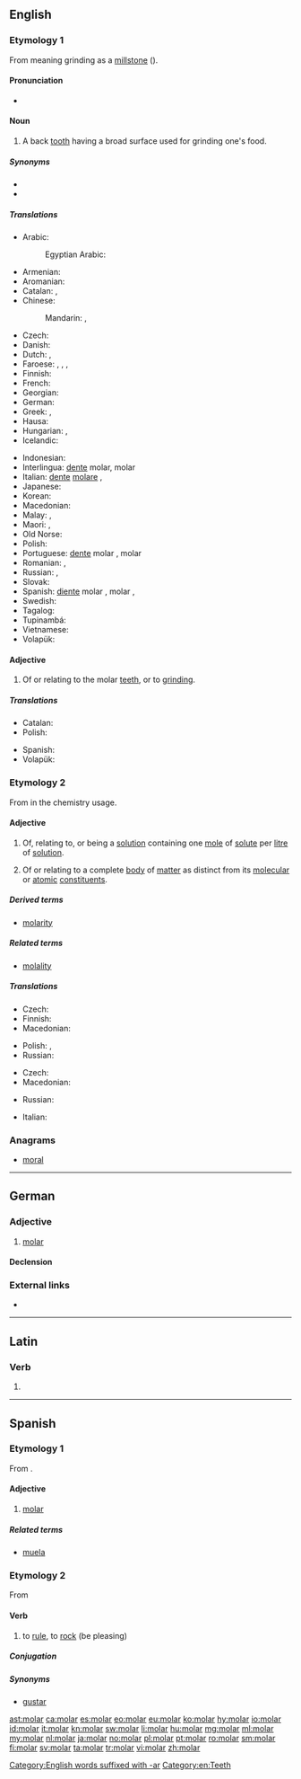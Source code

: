 ==English==

===Etymology 1===
From {{etyl|la|en}} {{m|la|molāris}} meaning grinding as a [[millstone]] ({{term|mola|lang=la}}).

====Pronunciation====
* {{rhymes|əʊlə(r)|lang=en}}

====Noun====
{{en-noun}}

# A back [[tooth]] having a broad surface used for grinding one's food.

=====Synonyms=====
* {{l|en|wangtooth}}
* {{l|en|grinder}}

=====Translations=====
{{trans-top|back tooth}}
* Arabic: {{t|ar|ضرس|m|tr=ḍirs|sc=Arab}}
*: Egyptian Arabic: {{t|arz|ضرس|m|tr=ders|sc=Arab}}
* Armenian: {{t|hy|սեղանատամ|tr=seġanatam}}
* Aromanian: {{t|rup|mãseauã|f}}
* Catalan: {{t|ca|queixal|m}}, {{t+|ca|molar|m}}
* Chinese:
*: Mandarin: {{t|cmn|臼齒|sc=Hani}}, {{t+|cmn|臼齿|tr=jiùchǐ|sc=Hani}}
* Czech: {{t+|cs|stolička|f}}
* Danish: {{t+|da|kindtand|c}}
* Dutch: {{t+|nl|kies|m}}, {{t|nl|maaltand|m}}
* Faroese: {{t|fo|jakslur|m}}, {{t|fo|jaksul|m}}, {{t|fo|jaksil|m}}, {{t|fo|jaksli|m}}
* Finnish: {{t+|fi|poskihammas}}
* French: {{t+|fr|molaire|f}}
* Georgian: {{t-needed|ka}}
* German: {{t+|de|Backenzahn|m}}
* Greek: {{t+|el|γομφίος|m|tr=gomfíos}}, {{qualifier|colloquial}} {{t+|el|τραπεζίτης|m|tr=trapezítis}}
* Hausa: {{t|ha|matauni|m|alt=mataunī}}
* Hungarian: {{t+|hu|zápfog}}, {{t|hu|őrlőfog}}
* Icelandic: {{t+|is|jaxl|m}}
{{trans-mid}}
* Indonesian: {{t+|id|geraham}}
* Interlingua: [[dente]] molar, molar
* Italian: [[dente]] [[molare]] {{g|m}}, {{t+|it|molare|m}}
* Japanese: {{t+|ja|臼歯|tr=きゅうし, kyūshi|sc=Jpan}}
* Korean: {{t+|ko|어금니|sc=Kore}}
* Macedonian: {{t|mk|катник|m|tr=kátnik}}
* Malay: {{t|ms|geraham}}, {{t|ms|gigi geraham}}
* Maori: {{t|mi|niho pū}}, {{t|mi|niho pūrākau}}
* Old Norse: {{t|non|jaxl|m}}
* Polish: {{t|pl|trzonowiec|m}}
* Portuguese: [[dente]] molar {{g|m}}, molar {{g|m}}
* Romanian: {{t+|ro|măsea|f}}, {{t+|ro|molar|m}}
* Russian: {{t+|ru|коренной зуб|m|tr=korennój zub}}, {{t+|ru|моляр|m|tr=moljár|sc=Cyrl}}
* Slovak: {{t|sk|stolička|f}}
* Spanish: [[diente]] molar {{g|m}}, molar {{g|m}}, {{t+|es|muela|f}}
* Swedish: {{t|sv|kindtand|c}}
* Tagalog: {{t|tl|bagang}}
* Tupinambá: {{t|tpn|agûeá}}
* Vietnamese: {{t+|vi|răng hàm}}
* Volapük: {{t+|vo|cügatut}}
{{trans-bottom}}

====Adjective====
{{en-adj|-}}

# Of or relating to the molar [[teeth]], or to [[grind]]ing.

=====Translations=====
{{trans-top|back tooth}}
* Catalan: {{t+|ca|molar|m|f}}
* Polish: {{t|pl|trzonowy|m}}
{{trans-mid}}
* Spanish: {{t+|es|molar|m|f}}
* Volapük: {{t|vo|cügatutik}}
{{trans-bottom}}

===Etymology 2===
From {{suffix|mole|alt1=mol(e)|ar|lang=en}} in the chemistry usage.

====Adjective====
{{en-adj|-}}

# {{context|chemistry|lang=en}} Of, relating to, or being a [[solution]] containing one [[mole]] of [[solute]] per [[litre]] of [[solution]].
# {{context|physics|lang=en}} Of or relating to a complete [[body]] of [[matter]] as distinct from its [[molecular]] or [[atomic]] [[constituent]]s.

=====Derived terms=====
* [[molarity]]

=====Related terms=====
* [[molality]]

=====Translations=====
{{trans-top|containing one mole of solute per litre of solution}}
* Czech: {{t|cs|molární}}
* Finnish: {{t|fi|molaarinen}}
* Macedonian: {{t|mk|моларен|m|tr=mólaren}}
{{trans-mid}}
* Polish: {{t|pl|molowy|m}}, {{t|pl|molarny|m}}
* Russian: {{t+|ru|молярный|sc=Cyrl|tr=moljárnyj}}
{{trans-bottom}}

{{trans-top|relating to a complete body of matter}}
* Czech: {{t|cs|molární}}
* Macedonian: {{t|mk|моларен|m|tr=mólaren}}
{{trans-mid}}
* Russian: {{t+|ru|молярный|sc=Cyrl|tr=moljárnyj}}
{{trans-bottom}}

{{checktrans-top}}
* Italian: {{t+check|it|molare}}
{{trans-mid}}
{{trans-bottom}}

[[Category:English words suffixed with -ar]]

===Anagrams===
* [[moral#English|moral]]

[[Category:en:Teeth]]

----
==German==

===Adjective===
{{de-adj|-}}

# {{context|chemistry|lang=de}} [[#English|molar]]

====Declension====
{{de-decl-adj-notcomp|molar}}
===External links===
* {{R:Duden}}

----

==Latin==

===Verb===
{{la-verb-form|molar}}

# {{conjugation of|molō||1|s|fut|pass|ind|lang=la}}

----

==Spanish==

===Etymology 1===
From {{etyl|la|es}} {{m|la|molāris}}.

====Adjective====
{{es-adj|f=molar|pl=molares}}

# [[#English|molar]]

=====Related terms=====
* [[muela]]

===Etymology 2===
From {{etyl|rmq|es}}

====Verb====
{{es-verb|mol|ar}}

# {{context|lang=es|colloquial|intransitive|Spain}} to [[rule]], to [[rock]] (be pleasing)
#: {{usex|'''Mola''' un montón.|translation=That's great.|lang=es}}

=====Conjugation=====
{{es-conj-ar|mol}}

=====Synonyms=====
* [[gustar]]

[[ast:molar]]
[[ca:molar]]
[[es:molar]]
[[eo:molar]]
[[eu:molar]]
[[ko:molar]]
[[hy:molar]]
[[io:molar]]
[[id:molar]]
[[it:molar]]
[[kn:molar]]
[[sw:molar]]
[[li:molar]]
[[hu:molar]]
[[mg:molar]]
[[ml:molar]]
[[my:molar]]
[[nl:molar]]
[[ja:molar]]
[[no:molar]]
[[pl:molar]]
[[pt:molar]]
[[ro:molar]]
[[sm:molar]]
[[fi:molar]]
[[sv:molar]]
[[ta:molar]]
[[tr:molar]]
[[vi:molar]]
[[zh:molar]]